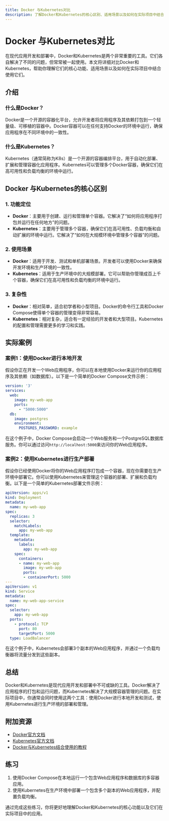 ```yaml
---
title: Docker 与Kubernetes对比
description: 了解Docker和Kubernetes的核心区别、适用场景以及如何在实际项目中结合使用它们。
---
```


# Docker 与Kubernetes对比

在现代应用开发和部署中，Docker和Kubernetes是两个非常重要的工具。它们各自解决了不同的问题，但常常被一起使用。本文将详细对比Docker和Kubernetes，帮助你理解它们的核心功能、适用场景以及如何在实际项目中结合使用它们。

## 介绍

### 什么是Docker？

Docker是一个开源的容器化平台，允许开发者将应用程序及其依赖打包到一个轻量级、可移植的容器中。Docker容器可以在任何支持Docker的环境中运行，确保应用程序在不同环境中的一致性。

### 什么是Kubernetes？

Kubernetes（通常简称为K8s）是一个开源的容器编排平台，用于自动化部署、扩展和管理容器化应用程序。Kubernetes可以管理多个Docker容器，确保它们在高可用性和负载均衡的环境中运行。

## Docker 与Kubernetes的核心区别

### 1. 功能定位

- **Docker**：主要用于创建、运行和管理单个容器。它解决了“如何将应用程序打包并运行在任何地方”的问题。
- **Kubernetes**：主要用于管理多个容器，确保它们在高可用性、负载均衡和自动扩展的环境中运行。它解决了“如何在大规模环境中管理多个容器”的问题。

### 2. 使用场景

- **Docker**：适用于开发、测试和单机部署场景。开发者可以使用Docker来确保开发环境和生产环境的一致性。
- **Kubernetes**：适用于生产环境中的大规模部署。它可以帮助你管理成百上千个容器，确保它们在高可用性和负载均衡的环境中运行。

### 3. 复杂性

- **Docker**：相对简单，适合初学者和小型项目。Docker的命令行工具和Docker Compose使得单个容器的管理变得非常容易。
- **Kubernetes**：相对复杂，适合有一定经验的开发者和大型项目。Kubernetes的配置和管理需要更多的学习和实践。

## 实际案例

### 案例1：使用Docker进行本地开发

假设你正在开发一个Web应用程序，你可以在本地使用Docker来运行你的应用程序及其依赖（如数据库）。以下是一个简单的Docker Compose文件示例：

```yaml
version: '3'
services:
  web:
    image: my-web-app
    ports:
      - "5000:5000"
  db:
    image: postgres
    environment:
      POSTGRES_PASSWORD: example
```

在这个例子中，Docker Compose会启动一个Web服务和一个PostgreSQL数据库服务。你可以通过访问`http://localhost:5000`来访问你的Web应用程序。

### 案例2：使用Kubernetes进行生产部署

假设你已经使用Docker将你的Web应用程序打包成一个容器，现在你需要在生产环境中部署它。你可以使用Kubernetes来管理这个容器的部署、扩展和负载均衡。以下是一个简单的Kubernetes部署文件示例：

```yaml
apiVersion: apps/v1
kind: Deployment
metadata:
  name: my-web-app
spec:
  replicas: 3
  selector:
    matchLabels:
      app: my-web-app
  template:
    metadata:
      labels:
        app: my-web-app
    spec:
      containers:
      - name: my-web-app
        image: my-web-app
        ports:
        - containerPort: 5000
---
apiVersion: v1
kind: Service
metadata:
  name: my-web-app-service
spec:
  selector:
    app: my-web-app
  ports:
    - protocol: TCP
      port: 80
      targetPort: 5000
  type: LoadBalancer
```

在这个例子中，Kubernetes会部署3个副本的Web应用程序，并通过一个负载均衡器将流量分发到这些副本。

## 总结

Docker和Kubernetes是现代应用开发和部署中不可或缺的工具。Docker解决了应用程序的打包和运行问题，而Kubernetes解决了大规模容器管理的问题。在实际项目中，你通常会同时使用这两个工具：使用Docker进行本地开发和测试，使用Kubernetes进行生产环境的部署和管理。

## 附加资源

- [Docker官方文档](https://docs.docker.com/)
- [Kubernetes官方文档](https://kubernetes.io/docs/home/)
- [Docker与Kubernetes结合使用的教程](https://kubernetes.io/docs/tutorials/kubernetes-basics/)

## 练习

1. 使用Docker Compose在本地运行一个包含Web应用程序和数据库的多容器应用。
2. 使用Kubernetes在生产环境中部署一个包含多个副本的Web应用程序，并配置负载均衡。

通过完成这些练习，你将更好地理解Docker和Kubernetes的核心功能以及它们在实际项目中的应用。